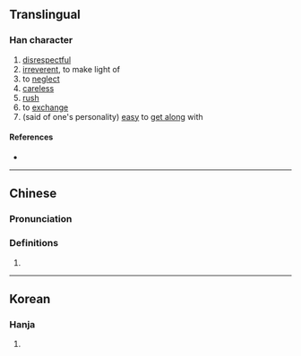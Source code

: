 {{character info}}
==Translingual==

===Han character===
{{Han char|rn=9|rad=人|as=08|sn=10|four=|canj=OAPH|ids=⿰亻易}}

# [[disrespectful]]
# [[irreverent]], to make light of
# to [[neglect]]
# [[careless]]
# [[rush]]
# to [[exchange]]
# (said of one's personality) [[easy]] to [[get along]] with

====References====
* {{Han ref|kx=0106.160|hdz=10178.010|uh=3465|ud=13413}}

----

==Chinese==
{{zh-forms}}

===Pronunciation===
{{zh-pron
|m=yì
|c=ji6
|mc=y
|oc=
|ma=
|cat=a,v
}}

===Definitions===
{{zh-hanzi}}

# {{rfdef|zh}}

----

==Korean==

===Hanja===
{{ko-hanja|업신여기다|업신여길|이}}

# {{rfdef|ko|sort=人08}}